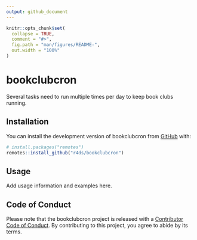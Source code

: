 ```yaml
---
output: github_document
---
```


<!-- README.md is generated from README.Rmd. Please edit that file -->

```r
knitr::opts_chunk$set(
  collapse = TRUE,
  comment = "#>",
  fig.path = "man/figures/README-",
  out.width = "100%"
)
```

# bookclubcron

<!-- badges: start -->
<!-- badges: end -->

Several tasks need to run multiple times per day to keep book clubs running.

## Installation

You can install the development version of bookclubcron from [GitHub](https://github.com/) with:

``` r
# install.packages("remotes")
remotes::install_github("r4ds/bookclubcron")
```

## Usage

Add usage information and examples here.

## Code of Conduct

Please note that the bookclubcron project is released with a [Contributor Code of Conduct](https://r4ds.github.io/bookclubcron/CODE_OF_CONDUCT.html). By contributing to this project, you agree to abide by its terms.
